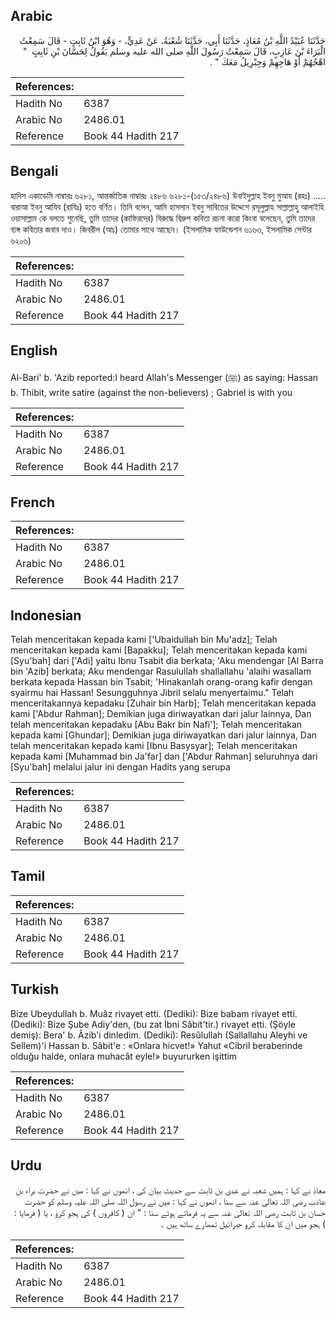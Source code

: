 ## Arabic


<div dir="rtl" lang="ar" style={{fontSize:'larger',backgroundColor:'#f8f9fa',padding:20}}>
حَدَّثَنَا عُبَيْدُ اللَّهِ بْنُ مُعَاذٍ، حَدَّثَنَا أَبِي، حَدَّثَنَا شُعْبَةُ، عَنْ عَدِيٍّ، - وَهُوَ ابْنُ ثَابِتٍ - قَالَ سَمِعْتُ الْبَرَاءَ بْنَ عَازِبٍ، قَالَ سَمِعْتُ رَسُولَ اللَّهِ صلى الله عليه وسلم يَقُولُ لِحَسَّانَ بْنِ ثَابِتٍ ‏ "‏ اهْجُهُمْ أَوْ هَاجِهِمْ وَجِبْرِيلُ مَعَكَ ‏"‏ ‏.‏
</div>
<div style={{backgroundColor:'#f8f9fa',padding:20, marginBottom: 10}}><table> <thead> <tr> <th>References:</th> <th></th> </tr> </thead> <tbody><tr><td>Hadith No</td><td>6387</td></tr><tr><td>Arabic No</td><td>2486.01</td></tr><tr><td>Reference</td><td>Book 44 Hadith 217</td></tr></tbody></table></div>

## Bengali


<div dir="ltr" lang="bn" style={{fontSize:'larger',backgroundColor:'#f8f9fa',padding:20}}>
হাদিস একাডেমি নাম্বারঃ ৬২৮১, আন্তর্জাতিক নাম্বারঃ ২৪৮৬ ৬২৮১-(১৫৩/২৪৮৬) উবাইদুল্লাহ ইবনু মুআয (রহঃ) ..... বারাআ ইবনু আযিব (রাযিঃ) হতে বর্ণিত। তিনি বলেন, আমি হাসসান ইবনু সাবিতের উদ্দেশে রসূলুল্লাহ সাল্লাল্লাহু আলাইহি ওয়াসাল্লাম কে বলতে শুনেছি, তুমি তাদের (কাফিরদের) বিরুদ্ধে বিদ্রুপ কবিতা রচনা করো কিংবা বলেছেন, তুমি তাদের ব্যঙ্গ কবিতার জবাব দাও। জিবরীল (আঃ) তোমার সাথে আছেন। (ইসলামিক ফাউন্ডেশন ৬১৬৩, ইসলামিক সেন্টার ৬২০৬)
</div>
<div style={{backgroundColor:'#f8f9fa',padding:20, marginBottom: 10}}><table> <thead> <tr> <th>References:</th> <th></th> </tr> </thead> <tbody><tr><td>Hadith No</td><td>6387</td></tr><tr><td>Arabic No</td><td>2486.01</td></tr><tr><td>Reference</td><td>Book 44 Hadith 217</td></tr></tbody></table></div>

## English


<div dir="ltr" lang="en" style={{fontSize:'larger',backgroundColor:'#f8f9fa',padding:20}}>
Al-Bari' b. 'Azib reported:I heard Allah's Messenger (ﷺ) as saying: Hassan b. Thibit, write satire (against the non-believers) ; Gabriel is with you
</div>
<div style={{backgroundColor:'#f8f9fa',padding:20, marginBottom: 10}}><table> <thead> <tr> <th>References:</th> <th></th> </tr> </thead> <tbody><tr><td>Hadith No</td><td>6387</td></tr><tr><td>Arabic No</td><td>2486.01</td></tr><tr><td>Reference</td><td>Book 44 Hadith 217</td></tr></tbody></table></div>

## French


<div dir="ltr" lang="fr" style={{fontSize:'larger',backgroundColor:'#f8f9fa',padding:20}}>

</div>
<div style={{backgroundColor:'#f8f9fa',padding:20, marginBottom: 10}}><table> <thead> <tr> <th>References:</th> <th></th> </tr> </thead> <tbody><tr><td>Hadith No</td><td>6387</td></tr><tr><td>Arabic No</td><td>2486.01</td></tr><tr><td>Reference</td><td>Book 44 Hadith 217</td></tr></tbody></table></div>

## Indonesian


<div dir="ltr" lang="id" style={{fontSize:'larger',backgroundColor:'#f8f9fa',padding:20}}>
Telah menceritakan kepada kami ['Ubaidullah bin Mu'adz]; Telah menceritakan kepada kami [Bapakku]; Telah menceritakan kepada kami [Syu'bah] dari ['Adi] yaitu Ibnu Tsabit dia berkata; 'Aku mendengar [Al Barra bin 'Azib] berkata; Aku mendengar Rasulullah shallallahu 'alaihi wasallam berkata kepada Hassan bin Tsabit; 'Hinakanlah orang-orang kafir dengan syairmu hai Hassan! Sesungguhnya Jibril selalu menyertaimu." Telah menceritakannya kepadaku [Zuhair bin Harb]; Telah menceritakan kepada kami ['Abdur Rahman]; Demikian juga diriwayatkan dari jalur lainnya, Dan telah menceritakan kepadaku [Abu Bakr bin Nafi']; Telah menceritakan kepada kami [Ghundar]; Demikian juga diriwayatkan dari jalur lainnya, Dan telah menceritakan kepada kami [Ibnu Basysyar]; Telah menceritakan kepada kami [Muhammad bin Ja'far] dan ['Abdur Rahman] seluruhnya dari [Syu'bah] melalui jalur ini dengan Hadits yang serupa
</div>
<div style={{backgroundColor:'#f8f9fa',padding:20, marginBottom: 10}}><table> <thead> <tr> <th>References:</th> <th></th> </tr> </thead> <tbody><tr><td>Hadith No</td><td>6387</td></tr><tr><td>Arabic No</td><td>2486.01</td></tr><tr><td>Reference</td><td>Book 44 Hadith 217</td></tr></tbody></table></div>

## Tamil


<div dir="ltr" lang="ta" style={{fontSize:'larger',backgroundColor:'#f8f9fa',padding:20}}>

</div>
<div style={{backgroundColor:'#f8f9fa',padding:20, marginBottom: 10}}><table> <thead> <tr> <th>References:</th> <th></th> </tr> </thead> <tbody><tr><td>Hadith No</td><td>6387</td></tr><tr><td>Arabic No</td><td>2486.01</td></tr><tr><td>Reference</td><td>Book 44 Hadith 217</td></tr></tbody></table></div>

## Turkish


<div dir="ltr" lang="tr" style={{fontSize:'larger',backgroundColor:'#f8f9fa',padding:20}}>
Bize Ubeydullah b. Muâz rivayet etti. (Dediki): Bize babam rivayet etti. (Dediki): Bize Şube Adiy'den, (bu zat İbni Sâbit'tir.) rivayet etti. (Şöyle demiş): Bera' b. Âzib'i dinledim. (Dediki): Resûlullah (Sallallahu Aleyhi ve Sellem)'i Hassan b. Sâbit'e : «Onlara hicvet!» Yahut «Cibril beraberinde olduğu halde, onlara muhacât eyle!» buyururken işittim
</div>
<div style={{backgroundColor:'#f8f9fa',padding:20, marginBottom: 10}}><table> <thead> <tr> <th>References:</th> <th></th> </tr> </thead> <tbody><tr><td>Hadith No</td><td>6387</td></tr><tr><td>Arabic No</td><td>2486.01</td></tr><tr><td>Reference</td><td>Book 44 Hadith 217</td></tr></tbody></table></div>

## Urdu


<div dir="rtl" lang="ur" style={{fontSize:'larger',backgroundColor:'#f8f9fa',padding:20}}>
معاذ نے کہا : ہمیں شعبہ نے عدی بن ثابت سے حدیث بیان کی ، انھوں نے کہا : میں نے حضرت براء بن عاذب رضی اللہ تعالیٰ عنہ سے سنا ، انھوں نے کہا : میں نے رسول اللہ صلی اللہ علیہ وسلم کو حضرت حسان بن ثابت رضی اللہ تعالیٰ عنہ سے یہ فرماتے ہوئے سنا : " ان ( کافروں ) کی ہجو کرو ، یا ( فرمایا : ) ہجو میں ان کا مقابلہ کرو جبرائیل تمھارے ساتھ ہیں ۔
</div>
<div style={{backgroundColor:'#f8f9fa',padding:20, marginBottom: 10}}><table> <thead> <tr> <th>References:</th> <th></th> </tr> </thead> <tbody><tr><td>Hadith No</td><td>6387</td></tr><tr><td>Arabic No</td><td>2486.01</td></tr><tr><td>Reference</td><td>Book 44 Hadith 217</td></tr></tbody></table></div>